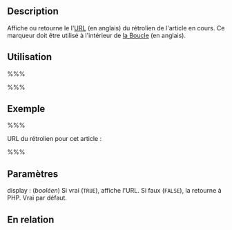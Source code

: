 == Description ==

Affiche ou retourne le l'[[Glossary#URI and URL|URL]] (en anglais) du rétrolien de l'article en cours. Ce marqueur doit être utilisé à l'intérieur de [[The_Loop|la Boucle]] (en anglais).

== Utilisation ==

%%% <?php trackback_url(display); ?> %%%

== Exemple ==

%%% <p>URL du rétrolien pour cet article : <?php trackback_url(); ?></p> %%%

== Paramètres ==

; display : (''booléen'') Si vrai (<tt>TRUE</tt>), affiche l'URL. Si faux (<tt>FALSE</tt>), la retourne à PHP. Vrai par défaut.

== En relation ==

{{Retrolien Marqueurs}}